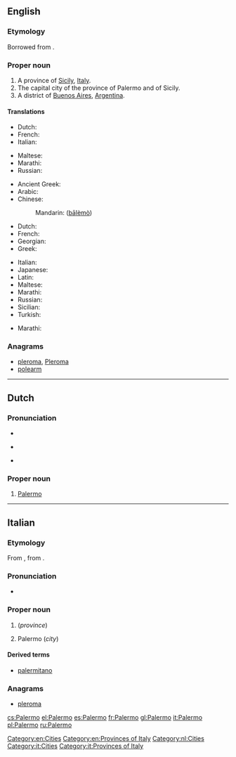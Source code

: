 ==English==

===Etymology===
Borrowed from {{etyl|it}} {{term|Palermo|lang=it}}.

===Proper noun===
{{wikipedia}}
{{en-proper noun}}

# A province of [[Sicily]], [[Italy]].
# The capital city of the province of Palermo and of Sicily.
# A district of [[Buenos Aires]], [[Argentina]].

====Translations====

{{trans-top|province}}
* Dutch: {{t-|nl|Palermo}}
* French: {{t+|fr|Palerme}}
* Italian: {{t+|it|Palermo}}
{{trans-mid}}
* Maltese: {{t-|mt|Provinċja ta' Palermo|alt=il-Provinċja ta' Palermo}}
* Marathi: {{t-|mr|पालेर्मो|tr=pālermo|sc=Deva}}
* Russian: {{t-|ru|Палермо|m|tr=Palérmo|sc=Cyrl}}
{{trans-bottom}}

{{trans-top|city}}
* Ancient Greek: {{tø|grc|Πάνορμος|tr=Pánormos|sc=polytonic}}
* Arabic: {{t-|ar|بَلَرْم‎|sc=Arab}}
* Chinese:
*: Mandarin: {{zh-ts|巴勒莫|巴勒莫}} ([[bā]][[lè]][[mò]])
* Dutch: {{t-|nl|Palermo}}
* French: {{t+|fr|Palerme}}
* Georgian: {{t-|ka|პალერმო|tr=palermo|sc=Geor}}
* Greek: {{t-|el|Παλέρμο|tr=Palérmo|sc=Grek}}
{{trans-mid}}
* Italian: {{t+|it|Palermo|f}}
* Japanese: {{t-|ja|パレルモ|tr=Parerumo}}
* Latin: {{t-|la|Panormus}}
* Maltese: {{t-|mt|Palermo}}
* Marathi: {{t-|mr|पालेर्मो|tr=pālermo|sc=Deva}}
* Russian: {{t-|ru|Палермо|m|tr=Palérmo|sc=Cyrl}}
* Sicilian: {{t-|scn|Palermu}}
* Turkish: {{t-|tr|Palermo}}
{{trans-bottom}}

{{trans-top|district of Buenos Aires}}
* Marathi: {{t-|mr|पालेर्मो|tr=pālermo|sc=Deva}}
{{trans-mid}}
{{trans-bottom}}

===Anagrams===
* [[pleroma#English|pleroma]], [[Pleroma#English|Pleroma]]
* [[polearm#English|polearm]]

[[Category:en:Cities]]
[[Category:en:Provinces of Italy]]

----

==Dutch==
{{wikipedia|lang=nl}}

===Pronunciation===
* {{IPA|/paˈlɛrmoː/|lang=nl}}
* {{a|BE}} {{IPA|[paˈlɛrmoː]|lang=nl}}
* {{a|NL}} {{IPA|[paˈlɛrmoʊ̯]|lang=nl}}

===Proper noun===
{{nl-proper noun}}

# [[Palermo#English|Palermo]]

[[Category:nl:Cities]]

----

==Italian==
{{wikipedia|lang=it}}

===Etymology===
From {{etyl|la|it}} {{term|Panormus|lang=la}}, from  {{etyl|grc|it}} {{term|Πάνορμος|tr=Pánormos|lang=grc}}.

===Pronunciation===
* {{audio|It-Palermo.ogg|Audio}}

===Proper noun===
{{it-proper noun|g=f}}

# {{l|en||Palermo}} (''province'')
# Palermo (''city'')

====Derived terms====
* [[palermitano]]

===Anagrams===
* [[pleroma#Italian|pleroma]]

[[Category:it:Cities]]
[[Category:it:Provinces of Italy]]

[[cs:Palermo]]
[[el:Palermo]]
[[es:Palermo]]
[[fr:Palermo]]
[[gl:Palermo]]
[[it:Palermo]]
[[pl:Palermo]]
[[ru:Palermo]]